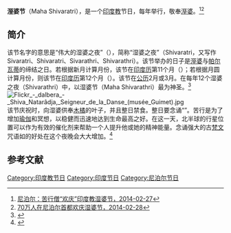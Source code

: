 {{noteTA
|1=zh-hans:湿婆节; zh-hant:溼婆節;
}}
{{Infobox holiday
|holiday_name   = 湿婆节
|image          = Bangalore Shiva.jpg
|caption        = 湿婆
|observedby     = [[印度教|印度教]]徒
|observances    = 禁食，向[[林伽|林伽]]进行[[普迦|普迦]]
|longtype       = 印度教节日
|date           = 2月或3月
|type           = 印度教节日
|significance   = 祈求吉祥的节日，庆祝[[溼婆|溼婆]]及其妻[[雪山女神|帕尔瓦蒂]]的{{link-en|美妙婚姻|Kalyanasundara|美妙婚姻}}
|frequency      = 每年
|relatedto      =
}}

'''溼婆节'''（Maha Shivaratri），是一个[[印度教|印度教]]节日，每年举行，敬奉[[溼婆|溼婆]]。<ref>[http://news.xinhuanet.com/world/2014-02/27/c_126201024.htm 尼泊尔：苦行僧“欢庆”印度教湿婆节，2014-02-27]</ref><ref>[http://news.xinhuanet.com/photo/2014-02/28/c_126201778.htm 70万人在尼泊尔首都欢庆湿婆节，2014-02-28]</ref>

==简介==
该节名字的意思是“伟大的湿婆之夜”（{{lang-en|Great Night of Shiva}}），简称“湿婆之夜”（Shivaratri，又写作Sivaratri、Shivaratri、Sivarathri、Shivarathri）。该节举办的日子是[[溼婆|溼婆]]与[[雪山女神|帕尔瓦蒂]]的{{link-en|美妙婚姻|Kalyanasundara|美妙婚姻}}缔结之日。若根据新月计算月份，该节在[[印度历|印度历]]第11个月（{{link-en|Maagha|Maagha}}）；若根据月圆计算月份，则该节在[[印度历|印度历]]第12个月（{{link-en|Phalguna|Phalguna}}）。该节在[[公历|公历]]2月或3月。在每年12个湿婆之夜（Shivarathri）中，以湿婆节（Maha Shivarathri）最为神圣。<ref>{{cite web|last=ShivShankar.in|title=Maha Shivaratri|url=http://www.shivshankar.in/maha-shivaratri/|work=Maha Shivaratri|publisher=ShivShankar.in|accessdate=2015-05-02|archive-date=2016-03-03|archive-url=https://web.archive.org/web/20160303222322/http://www.shivshankar.in/maha-shivaratri/|dead-url=yes}}</ref>
[[File:Flickr_-_dalbera_-_Shiva_Natarâdja,_Seigneur_de_la_Danse_(musée_Guimet).jpg|thumb]]
该节庆祝时，向湿婆供奉[[木橘|木橘]]的叶子，并且整日禁食。整日要念诵“{{link-en|唵南嘛希瓦呀|Om Namah Shivaya|唵南嘛希瓦呀}}”。苦行是为了增加[[瑜伽|瑜伽]]和冥想，以稳健而迅速地达到生命最高之好。在这一天，北半球的行星位置可以作为有效的催化剂来帮助一个人提升他或她的精神能量。念诵强大的古[[梵文|梵文]]咒语如{{link-en|Maha Mrityunjaya Mantra|Mahamrityunjaya Mantra}}的好处在这个夜晚会大大增加。<ref>{{cite web|last=ShivShankar.in|title=Maha Shivaratri|url=http://www.shivshankar.in/maha-shivaratri/|work=Maha Shivaratri|accessdate=2015-05-02|archive-date=2016-03-03|archive-url=https://web.archive.org/web/20160303222322/http://www.shivshankar.in/maha-shivaratri/|dead-url=yes}}</ref>

==参考文献==
{{reflist}}
{{印度神話}}

[[Category:印度教节日|Category:印度教节日]]
[[Category:印度节日|Category:印度节日]]
[[Category:尼泊尔节日|Category:尼泊尔节日]]